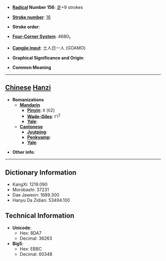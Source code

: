 * '''[[Wiktionary:Chinese radical index| Radical]] Number 156''': [[Wiktionary:Chinese radical index 走|走]]+9 strokes

* '''[[Wiktionary:Chinese total strokes index|Stroke number]]''': [[Wiktionary:Chinese total strokes index 16|16]]

* '''Stroke order''': 

* '''[[Wiktionary:Chinese four corner index|Four-Corner System]]''': 4680<sub>1</sub>

* '''[[Wiktionary:Chinese Cangjie index|Cangjie input]]''': 土人日一人 (GOAMO)

* '''Graphical Significance and Origin''': 

* '''Common Meaning'''

----

== [[Chinese]] [[Hanzi]] ==

* '''Romanizations'''
** '''[[Mandarin]]'''
*** '''[[Pinyin]]''': tí (ti2)
*** '''[[Wade-Giles]]''': t'i<sup>2</sup>
*** '''[[Yale]]''': 
** '''[[Cantonese]]'''
*** '''[[Jyutping]]''':
*** '''[[Penkyamp]]''': 
*** '''[[Yale]]''': 

* '''Other info''': 

----

== Dictionary Information ==

* KangXi: 1219.090
* Morobashi: 37231
* Dae Jaweon: 1689.300
* Hanyu Da Zidian: 53494.100

== Technical Information ==

* '''Unicode''':
** Hex: 8DA7
** Decimal: 36263
* '''Big5''':
** Hex: EBBC
** Decimal: 60348